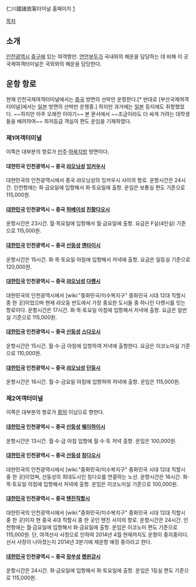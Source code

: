 仁川國諸旅客터미널
홈페이지 [http://www.icferry.or.kr/pages/]

[[목차]]

== 소개 ==
[[인천광역시]] [[중구]]에 있는 여객항만. [[연안부두]]가 국내와의 해운을 담당하는 데 비해 이 곳 국제여객터미널은 국외와의 해운을 담당한다.

== 운항 항로 ==
현재 인천국제여객터미널에서는 [[중국]] 방면의 선박만 운항한다.[* 반대로 [부산국제여객터미널]에서는 [[일본]] 방면의 선박만 운행중.] 하지만 과거에는 [[일본]] 등지에도 취항했었다. ~~하지만 아주 오래전 이야기~~
본 문서에서 ~~조금이라도 더 싸게 가려는 대학생들을 배려하여~~ 최저등급 객실의 편도 운임을 기재하였다.

=== 제1여객터미널 ===
이쪽은 대부분의 항로가 [[만주]]·[[하북]]지방 방면이다.

==== 대한민국 인천광역시 ~ 중국 [[랴오닝성]] [[잉커우]]시 ====
대한민국의 인천광역시에서 중국 랴오닝성의 잉커우시 사이의 항로. 운항시간은 24시간. 인천항에는 화·금요일에 입항해서 화·토요일에 출항. 운임은 보통실 편도 기준으로 115,000원.

==== [[대한민국]] 인천광역시 ~ 중국 [[허베이성]] [[친황다오]]시 ====
운항시간은 23시간. 월·목요일에 입항해서 월·금요일에 출항. 요금은 F실(4인실) 기준으로 115,000원.

==== [[대한민국]] 인천광역시 ~ 중국 [[산둥성]] [[옌타이]]시 ====
운항시간은 15시간. 화·목·토요일 아침에 입항해서 저녁에 출항. 요금은 일등실 기준으로 120,000원.

==== [[대한민국]] 인천광역시 ~ 중국 [[랴오닝성]] [[다롄]]시 ====
대한민국의 인천광역시에서 [wiki:"중화민국/미수복지구" 중화민국 시대 12대 직할시 중 한 곳]이었으며 현재 랴오둥 반도에서 가장 중요한 도시들 중 하나인 다롄시를 잇는 항로이다. 운항시간은 17시간. 화·목·토요일 아침에 입항해서 저녁에 출항. 요금은 일반실 기준으로 115,000원.

==== [[대한민국]] 인천광역시 ~ 중국 [[산둥성]] [[스다오]]시 ====
운항시간은 15시간. 월·수·금 아침에 입항하여 저녁에 출항한다. 요금은 이코노미실 기준으로 110,000원.

==== [[대한민국]] 인천광역시 ~ 중국 [[랴오닝성]] [[단둥]]시 ====
운항시간은 16시간. 월·수·금요일 아침에 입항하여 저녁에 출항. 운임은 115,000원.

=== 제2여객터미널 ===
이쪽은 대부분의 항로가 [[황허]] 이남으로 향한다.

==== [[대한민국]] 인천광역시 ~ 중국 [[산둥성]] [[웨이하이]]시 ====
운항시간은 13시간. 월·수·금 아침 입항에 월·수·토 저녁 출항. 운임은 100,000원.

==== [[대한민국]] 인천광역시 ~ 중국 [[산둥성]] [[칭다오]]시 ====
대한민국의 인천광역시에서 [wiki:"중화민국/미수복지구" 중화민국 시대 12대 직할시 중 한 곳]이었며, 산둥성의 최대도시인 칭다오를 연결하는 노선. 운항시간은 16시간. 화·목·토요일 아침에 입항해서 저녁에 출항. 운임은 이코노미실 기준으로 100,000원.

==== [[대한민국]] 인천광역시 ~ 중국 [[톈진]]직할시 ====
대한민국의 인천광역시에서 [wiki:"중화민국/미수복지구" 중화민국 시대 12대 직할시 중 한 곳]이자 현 중국 4대 직할시 중 한 곳인 톈진 사이의 항로. 운항시간은 24시간. 인천항에는 월·금요일에 입항해서 화·금요일에 출항. 운임은 이코노미 편도 기준으로 115,000원. 단, 여객선사 사정으로 인하여 2014년 4월 현재까지도 운항이 중지중이다. 선사 사정이 나아졌는지 2014년 3분기에 재운항 예정 중이라고 한다.
==== [[대한민국]] 인천광역시 ~ 중국 [[장쑤성]] [[롄윈강]]시 ====
운항시간은 24시간. 화·금요일에 입항해서 화·토요일에 출항. 운임은 1등실 편도 기준으로 115,000원.
